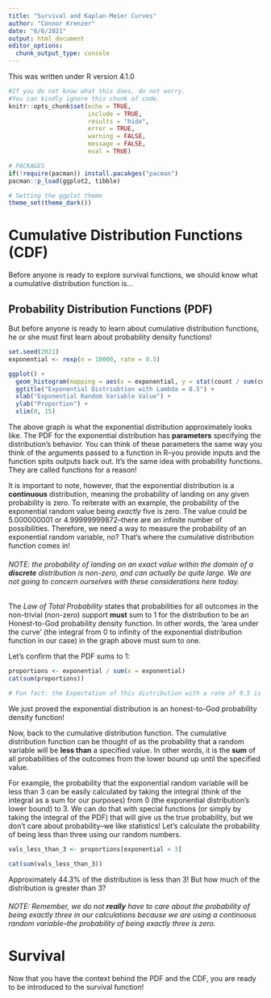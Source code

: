 ```yaml
---
title: "Survival and Kaplan-Meier Curves"
author: "Connor Krenzer"
date: "6/6/2021"
output: html_document
editor_options: 
  chunk_output_type: console
---
```


This was written under R version 4.1.0

```r

#If you do not know what this does, do not worry.
#You can kindly ignore this chunk of code.
knitr::opts_chunk$set(echo = TRUE,
                      include = TRUE,
                      results = "hide",
                      error = TRUE,
                      warning = FALSE,
                      message = FALSE,
                      eval = TRUE)

# PACKAGES
if(!require(pacman)) install.pacakges("pacman")
pacman::p_load(ggplot2, tibble)

# Setting the ggplot theme
theme_set(theme_dark())

```





# Cumulative Distribution Functions (CDF)

Before anyone is ready to explore survival functions, we should know what a cumulative distribution function is...

## Probability Distribution Functions (PDF)

But before anyone is ready to learn about cumulative distribution functions, he or she must first learn about probability density functions!


```r

set.seed(2021)
exponential <- rexp(n = 10000, rate = 0.5)

ggplot() +
  geom_histogram(mapping = aes(x = exponential, y = stat(count / sum(count))), fill = "red", bins = 90) +
  ggtitle("Exponential Distriubtion with Lambda = 0.5") +
  xlab("Exponential Random Variable Value") +
  ylab("Proportion") +
  xlim(0, 15)

```


The above graph is what the exponential distribution approximately looks like. The PDF for the exponential distribution has **parameters** specifying the distribution's behavior. You can think of these parameters the same way you think of the arguments passed to a function in R--you provide inputs and the function spits outputs back out. It's the same idea with probability functions. They are called functions for a reason!

It is important to note, however, that the exponential distribution is a **continuous** distribution, meaning the probability of landing on any given probability is zero. To reiterate with an example, the probability of the exponential random value being *exactly* five is zero. The value could be 5.000000001 or 4.99999999872--there are an infinite number of possibilities. Therefore, we need a way to measure the probability of an exponential random variable, no? That's where the cumulative distribution function comes in!

###### NOTE: the probability of landing on an exact value within the domain of a **discrete** distribution is non-zero, and can actually be quite large. We are not going to concern ourselves with these considerations here today.


The *Law of Total Probability* states that probabilities for all outcomes in the non-trivial (non-zero) support **must** sum to 1 for the distribution to be an Honest-to-God probability density function. In other words, the 'area under the curve' (the integral from 0 to infinity of the exponential distribution function in our case) in the graph above must sum to one.

Let's confirm that the PDF sums to 1:


```r

proportions <- exponential / sum(x = exponential)
cat(sum(proportions))

# Fun fact: the Expectation of this distribution with a rate of 0.5 is 1/0.5-->2!

```

We just proved the exponential distribution is an honest-to-God probability density function!

Now, back to the cumulative distribution function. The cumulative distribution function can be thought of as the probability that a random variable will be **less than** a specified value. In other words, it is the **sum** of all probabilities of the outcomes from the lower bound up until the specified value.

For example, the probability that the exponential random variable will be less than 3 can be easily calculated by taking the integral (think of the integral as a sum for our purposes) from 0 (the exponential distribution's lower bound) to 3. We can do that with special functions (or simply by taking the integral of the PDF) that will give us the true probability, but we don't care about probability--we like statistics! Let's calculate the probability of being less than three using our random numbers.

```r

vals_less_than_3 <- proportions[exponential < 3]

cat(sum(vals_less_than_3))

```


Approximately 44.3% of the distribution is less than 3! But how much of the distribution is greater than 3?

###### NOTE: Remember, we do not **really** have to care about the probability of being exactly three in our calculations because we are using a continuous random variable--the probability of being exactly three is zero.



# Survival

Now that you have the context behind the PDF and the CDF, you are ready to be introduced to the survival function!

